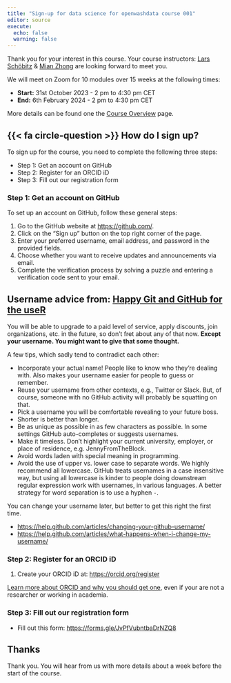 ```yaml
---
title: "Sign-up for data science for openwashdata course 001"
editor: source
execute: 
  echo: false
  warning: false
---
```


Thank you for your interest in this course. Your course instructors: [Lars Schöbitz](https://openwashdata.org/about/lars/) & [Mian Zhong](https://openwashdata.org/about/mian/) are looking forward to meet you. 

We will meet on Zoom for 10 modules over 15 weeks at the following times: 

- **Start:** 31st October 2023 - 2 pm to 4:30 pm CET 
- **End:** 6th February 2024 - 2 pm to 4:30 pm CET

More details can be found one the [Course Overview](overview.html) page.

## {{< fa circle-question >}} How do I sign up? 

To sign up for the course, you need to complete the following three steps:

- Step 1: Get an account on GitHub
- Step 2: Register for an ORCID iD
- Step 3: Fill out our registration form

### Step 1: Get an account on GitHub

To set up an account on GitHub, follow these general steps:

1.  Go to the GitHub website at <https://github.com/>.
2.  Click on the "Sign up" button on the top right corner of the page.
3.  Enter your preferred username, email address, and password in the provided fields.
4.  Choose whether you want to receive updates and announcements via email.
5.  Complete the verification process by solving a puzzle and entering a verification code sent to your email.

::: {.callout-tip collapse="true"}
## Username advice from: [Happy Git and GitHub for the useR](https://happygitwithr.com/github-acct.html#github-acct)

You will be able to upgrade to a paid level of service, apply discounts, join organizations, etc. in the future, so don't fret about any of that now. **Except your username. You might want to give that some thought.**

A few tips, which sadly tend to contradict each other:

-   Incorporate your actual name! People like to know who they're dealing with. Also makes your username easier for people to guess or remember.
-   Reuse your username from other contexts, e.g., Twitter or Slack. But, of course, someone with no GitHub activity will probably be squatting on that.
-   Pick a username you will be comfortable revealing to your future boss.
-   Shorter is better than longer.
-   Be as unique as possible in as few characters as possible. In some settings GitHub auto-completes or suggests usernames.
-   Make it timeless. Don't highlight your current university, employer, or place of residence, e.g. JennyFromTheBlock.
-   Avoid words laden with special meaning in programming.
-   Avoid the use of upper vs. lower case to separate words. We highly recommend all lowercase. GitHub treats usernames in a case insensitive way, but using all lowercase is kinder to people doing downstream regular expression work with usernames, in various languages. A better strategy for word separation is to use a hyphen `-`.

You can change your username later, but better to get this right the first time.

-   <https://help.github.com/articles/changing-your-github-username/>
-   <https://help.github.com/articles/what-happens-when-i-change-my-username/>
:::

### Step 2: Register for an ORCID iD

1. Create your ORCID iD at: <https://orcid.org/register>

[Learn more about ORCID and why you should get one](https://the-turing-way.netlify.app/communication/citable/citable-orcid.html?highlight=orcid), even if your are not a researcher or working in academia.

### Step 3: Fill out our registration form

- Fill out this form: <https://forms.gle/JvPfVubntbaDrNZQ8>

## Thanks 

Thank you. You will hear from us with more details about a week before the start of the course.

